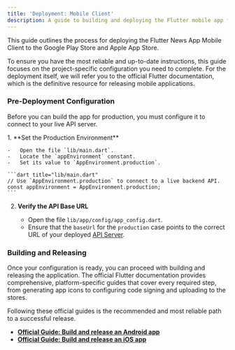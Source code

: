 ```yaml
---
title: 'Deployment: Mobile Client'
description: A guide to building and deploying the Flutter mobile app for Android and iOS.
---
```


This guide outlines the process for deploying the Flutter News App Mobile Client to the Google Play Store and Apple App Store.

<Aside>
To ensure you have the most reliable and up-to-date instructions, this guide focuses on the project-specific configuration you need to complete. For the deployment itself, we will refer you to the official Flutter documentation, which is the definitive resource for releasing mobile applications.
</Aside>

### Pre-Deployment Configuration

Before you can build the app for production, you must configure it to connect to your live API server.

<Steps>
1.  **Set the Production Environment**

    -   Open the file `lib/main.dart`.
    -   Locate the `appEnvironment` constant.
    -   Set its value to `AppEnvironment.production`.

    ```dart title="lib/main.dart"
    // Use `AppEnvironment.production` to connect to a live backend API.
    const appEnvironment = AppEnvironment.production; 
    ```

2.  **Verify the API Base URL**

    -   Open the file `lib/app/config/app_config.dart`.
    -   Ensure that the `baseUrl` for the `production` case points to the correct URL of your deployed [API Server](/docs/api-server/deployment/).

</Steps>

### Building and Releasing

Once your configuration is ready, you can proceed with building and releasing the application. The official Flutter documentation provides comprehensive, platform-specific guides that cover every required step, from generating app icons to configuring code signing and uploading to the stores.

Following these official guides is the recommended and most reliable path to a successful release.

-   **[Official Guide: Build and release an Android app](https://docs.flutter.dev/deployment/android)**
-   **[Official Guide: Build and release an iOS app](https://docs.flutter.dev/deployment/ios)**
